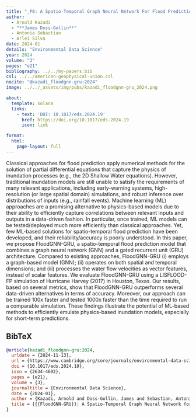 ```yaml
---
title: "_P0: A Spatio-Temporal Graph Neural Network For Flood Prediction"
author:
  - Arnold Kazadi
  - "**James Doss-Gollin**"
  - Antonia Sebastian
  - Arlei Silva
date: 2024-01
details: "Environmental Data Science"
year: 2024
volume: "3"
pages: "e21"
bibliography: ../../my-papers.bib
csl: ../../american-geophysical-union.csl
nocite: "@kazadi_floodgnn-gru:2024"
image: ../../_assets/img/pubs/kazadi_floodgnn-gru_2024.png

about:
  template: solana
  links:
    - text: 'DOI: 10.1017/eds.2024.19'
      href: https://doi.org/10.1017/eds.2024.19
      icon: link

format:
  html:
    page-layout: full
---
```


Classical approaches for flood prediction apply numerical methods for the solution of partial differential equations that capture the physics of inundation processes (e.g., the 2D Shallow Water equations). However, traditional inundation models are still unable to satisfy the requirements of many relevant applications, including early-warning systems, high-resolution (or large spatial domain) simulations, and robust inference over distributions of inputs (e.g., rainfall events). Machine learning (ML) approaches are a promising alternative to physics-based models due to their ability to efficiently capture correlations between relevant inputs and outputs in a data-driven fashion. In particular, once trained, ML models can be tested/deployed much more efficiently than classical approaches. Yet, few ML-based solutions for spatio-temporal flood prediction have been developed, and their reliability/accuracy is poorly understood. In this paper, we propose FloodGNN-GRU, a spatio-temporal flood prediction model that combines a graph neural network (GNN) and a gated recurrent unit (GRU) architecture. Compared to existing approaches, FloodGNN-GRU (i) employs a graph-based model (GNN); (ii) operates on both spatial and temporal dimensions; and (iii) processes the water flow velocities as vector features, instead of scalar features. We evaluate FloodGNN-GRU using a LISFLOOD-FP simulation of Hurricane Harvey (2017) in Houston, Texas. Our results, based on several metrics, show that FloodGNN-GRU outperforms several data-driven alternatives in terms of accuracy. Moreover, our approach can be trained 100x faster and tested 1000x faster than the time required to run a comparable simulation. These findings illustrate the potential of ML-based methods to efficiently emulate physics-based inundation models, especially for short-term predictions.

## BibTeX

```bibtex
@article{kazadi_floodgnn-gru:2024,
  urldate = {2024-11-13},
  url = {https://www.cambridge.org/core/journals/environmental-data-science/article/floodgnngru-a-spatiotemporal-graph-neural-network-for-flood-prediction/93BA1DA8D6ECC93D985656C3BC1EA3DE},
  doi = {10.1017/eds.2024.19},
  issn = {2634-4602},
  pages = {e21},
  volume = {3},
  journaltitle = {Environmental Data Science},
  date = {2024-01},
  author = {Kazadi, Arnold and Doss-Gollin, James and Sebastian, Antonia and Silva, Arlei},
  title = {{{FloodGNN-GRU}}: A Spatio-Temporal Graph Neural Network for Flood Prediction},
}
```